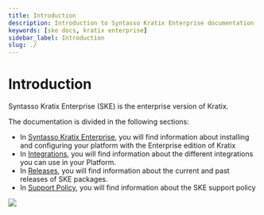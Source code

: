 ```yaml
---
title: Introduction
description: Introduction to Syntasso Kratix Enterprise documentation
keywords: [ske docs, kratix enterprise]
sidebar_label: Introduction
slug: ./
---
```


# Introduction

Syntasso Kratix Enterprise (SKE) is the enterprise version of Kratix.

The documentation is divided in the following sections:

- In [Syntasso Kratix Enterprise](./ske/kratix/intro), you will find information
  about installing and configuring your platform with the Enterprise edition of
  Kratix
- In [Integrations](./ske/integrations/intro), you will find information about
  the different integrations you can use in your Platform.
- In [Releases](./category/releases), you will find information about the current and
  past releases of SKE packages.
- In [Support Policy](./ske/support), you will find information about the SKE
  support policy

<img
  referrerpolicy="no-referrer-when-downgrade"
  src="https://static.scarf.sh/a.png?x-pxid=f09f95ff-0179-40f1-a33c-826b0e29c3de"
/>
